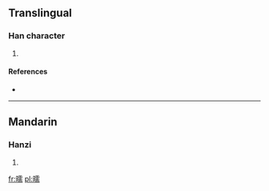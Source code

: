 ==Translingual==

===Han character===
{{Han char|rn=72|rad=日|as=14|sn=18|four=6102<sub>7</sub>|canj=日一月月 (AMBB)}}

# {{defn|Han|sort=日14}}

====References====
* {{Han ref|kx=0501.020|dkj=14218|dj=0871.110|hdz=21539.110|uh=66D8|ud=26328|bh=EFDC|bd=61404}}

----

==Mandarin==

===Hanzi===
{{cmn-hanzi|pin=[[rú]] ([[ru2]])|wg=ju<sup>2</sup>}}

# {{defn|lang=cmn|sort=日14}}

[[fr:曘]]
[[pl:曘]]